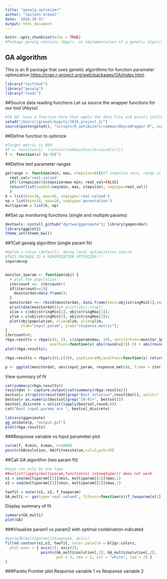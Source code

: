 ```yaml
---
title: "genalg_optimizer"
author: "Jasleen Grewal"
date: '2016-10-15'
output: html_document
---
```


```r
knitr::opts_chunk$set(echo = TRUE)
#Package genalg contains rbga(), an implementation of a genetic algorithm for multi-dimensional function optimization.
```

## GA algorithm
This is an R package that uses genetic algorithms for function parameter optimzation <https://cran.r-project.org/web/packages/GA/index.html>.

```r
library("testthat")
library("genalg")
library("readr")
```

##Source data reading functions 
Let us source the wrapper functions for our tool (Abyss)

```r
#TO DO: have a function here that wgets the data file and points infile var to downloaded file
setwd("/Users/jgrewal/mygits/2016_project_2/")
source(paste(getwd(), "scripts/R_optimizers/common/AbyssWrapper.R", sep="/"))
```

##Define function to optimize
```r
#Target metric is N50
#f <- function(x)  (return(runAbyssTest(k=round(x))))
f <- function(x) (x-30)^2

```

##Define test parameter ranges
```r
getrange <- function(min, max, stepsize=0){#If stepsize zero, range is continuous
  real_val='real-valued'
  if(!(stepsize)){stepsize=max-min; real_val=FALSE}
  return(list(seqdat=seq(min, max, stepsize), seqtype=real_val))
  }
k = list(min=16, max=49, seqtype='real-valued')
np = list(min=10, max=20, seqtype='permutation')
multiparam = list(k, np)
```

##Set up monitoring functions (single and multiple params)
```r
devtools::install_github("dgrtwo/gganimate"); library(gapminder)
library(ggplot2)
theme_set(theme_bw())
```
##1Call genalg algorithm (single param fit)
```r
#optim = False (default), doing local optimization search
#THIS PACKAGE IS A MINIMIZATION OPTIMIZER!!!
inparam=np


monitor_1param <- function(obj) {
  # plot the population
  itercount <<- itercount+1
  if(itercount==1){
    monitordat=data.frame(); 
  }
  monitordat <<- rbind(monitordat, data.frame(xmin=obj$stringMin[1],xmax=obj$stringMax[1], input_param=obj$population[,1],response_metric=obj$evaluations, iter=itercount))
  print(dim(monitordat));# print(obj);stop()
  xlim = c(obj$stringMin[1], obj$stringMax[1]);
  ylim = c(obj$stringMin[2], obj$stringMax[2]);
  plot(obj$population, xlim=xlim, ylim=ylim,
       xlab="input_param", ylab="response_metric"); 
}
itercount=0;
rbga.results = rbga(c(0, 1), c(inparam$max, 10), monitorFunc=monitor_1param,popSize=100,
                    evalFunc=function(x) abs(round(x[1])-5) + abs(round(x[2])-4),iter=100, verbose=TRUE, mutationChance=0.1)
plot(rbga.results); 

rbga.results = rbga(c(0),c(10), popSize=100,evalFunc=function(x) return(c(abs(round(x[1])-5),abs(round(x[1])-2))),iter=100, verbose=TRUE, mutationChance=0.1)

p <- ggplot(monitordat, aes(input_param, response_metric, frame = iter)) +geom_point() +scale_x_log10()
```

View summary of fit
```r
cat(summary(rbga.results))
resultdat <- capture.output(cat(summary(rbga.results)))
bestsol= strsplit(resultdat[grep("Best Solution",resultdat)], split=" ")[[1]]
bestsol= as.numeric(bestsol[grep("[0-9]+", bestsol)])
bestsol_discrete = unlist(lapply(bestsol,round,0))
cat("Best input params are ", bestsol_discrete)

library(gganimate)
gg_animate(p, "output.gif")
plot(rbga.results)
```

###Response variable vs Input parameter plot
```r
curve(f, k$min, k$max, n=1000)
points(GA@solution, GA@fitnessValue,col=2,pch=19)
```

##Call GA algorithm (two param fit)
```r
#type can only be one type 
##unlist(lapply(multiparam,function(x) (x$seqtype))) does not work
x1 = seq(multiparam[[1]]$min, multiparam[[1]]$max,1)
x2 = seq(multiparam[[2]]$min, multiparam[[2]]$max,1)

twofit = outer(x1, x2, f_twoparam)
GA_multi <- ga(type='real-valued', fitness=function(x)(f_twoparam(x[1],x[2])), min=unlist(lapply(multiparam,function(x) (x$min))), max=unlist(lapply(multiparam,function(x) (x$max))), monitor=TRUE)
```
Display summary of fit
```r
summary(GA_multi)
plot(GA)
```

###Visualize param1 vs param2 with optimal combination indicated
```r
#persp3D(multiparam[1]$seqtype, multi)
filled.contour(x1,x2, twofit, color.palette = bl2gr.colors, 
  plot.axes = { axis(1); axis(2); 
                points(GA_multi@solution[,1], GA_multi@solution[,2], 
                       pch = 3, cex = 2, col = "white", lwd = 2) }
)
```

###Pareto Frontier plot 
Response variable 1 vs Response variable 2
```r

```
